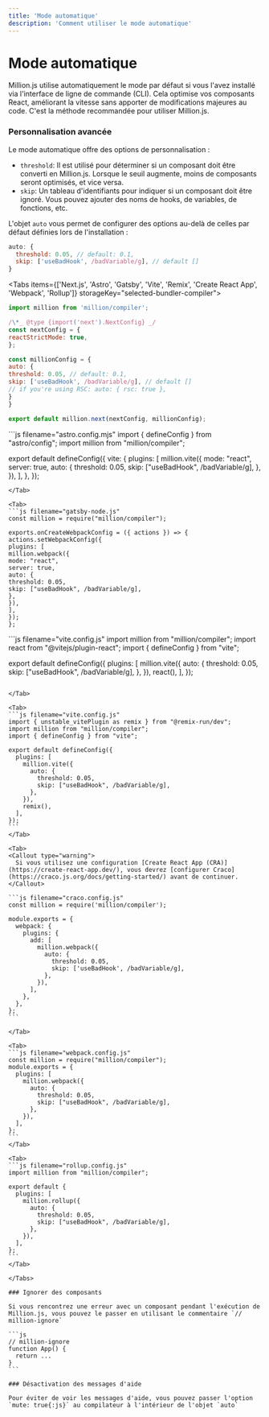 ```yaml
---
title: 'Mode automatique'
description: 'Comment utiliser le mode automatique'
---
```



# Mode automatique

Million.js utilise automatiquement le mode par défaut si vous l'avez installé via l'interface de ligne de commande (CLI). Cela optimise vos composants React, améliorant la vitesse sans apporter de modifications majeures au code. C'est la méthode recommandée pour utiliser Million.js.

### Personnalisation avancée

Le mode automatique offre des options de personnalisation :

- `threshold`: Il est utilisé pour déterminer si un composant doit être converti en Million.js. Lorsque le seuil augmente, moins de composants seront optimisés, et vice versa.
- `skip`: Un tableau d'identifiants pour indiquer si un composant doit être ignoré. Vous pouvez ajouter des noms de hooks, de variables, de fonctions, etc.

L'objet `auto` vous permet de configurer des options au-delà de celles par défaut définies lors de l'installation :

```js
auto: {
  threshold: 0.05, // default: 0.1,
  skip: ['useBadHook', /badVariable/g], // default []
}
```

<Tabs items={['Next.js', 'Astro', 'Gatsby', 'Vite', 'Remix', 'Create React App', 'Webpack', 'Rollup']} storageKey="selected-bundler-compiler">
<Tab>
```js filename="next.config.mjs"
import million from 'million/compiler';

/\*_ @type {import('next').NextConfig} _/
const nextConfig = {
reactStrictMode: true,
};

const millionConfig = {
auto: {
threshold: 0.05, // default: 0.1,
skip: ['useBadHook', /badVariable/g], // default []
// if you're using RSC: auto: { rsc: true },
}
}

export default million.next(nextConfig, millionConfig);
```
</Tab>

<Tab>
```js filename="astro.config.mjs"
import { defineConfig } from "astro/config";
import million from "million/compiler";

export default defineConfig({
  vite: {
    plugins: [
      million.vite({
        mode: "react",
        server: true,
        auto: {
          threshold: 0.05,
          skip: ["useBadHook", /badVariable/g],
        },
      }),
    ],
  },
});
```
</Tab>

<Tab>
```js filename="gatsby-node.js"
const million = require("million/compiler");

exports.onCreateWebpackConfig = ({ actions }) => {
actions.setWebpackConfig({
plugins: [
million.webpack({
mode: "react",
server: true,
auto: {
threshold: 0.05,
skip: ["useBadHook", /badVariable/g],
},
}),
],
});
};

````
</Tab>

<Tab>
```js filename="vite.config.js"
import million from "million/compiler";
import react from "@vitejs/plugin-react";
import { defineConfig } from "vite";

export default defineConfig({
  plugins: [
    million.vite({
      auto: {
        threshold: 0.05,
        skip: ["useBadHook", /badVariable/g],
      },
    }),
    react(),
  ],
});
````

</Tab>

<Tab>
```js filename="vite.config.js"
import { unstable_vitePlugin as remix } from "@remix-run/dev";
import million from "million/compiler";
import { defineConfig } from "vite";

export default defineConfig({
  plugins: [
    million.vite({
      auto: {
        threshold: 0.05,
        skip: ["useBadHook", /badVariable/g],
      },
    }),
    remix(),
  ],
});
```
</Tab>

<Tab>
<Callout type="warning">
  Si vous utilisez une configuration [Create React App (CRA)](https://create-react-app.dev/), vous devrez [configurer Craco](https://craco.js.org/docs/getting-started/) avant de continuer.
</Callout>

```js filename="craco.config.js"
const million = require('million/compiler');

module.exports = {
  webpack: {
    plugins: {
      add: [
        million.webpack({
          auto: {
            threshold: 0.05,
            skip: ['useBadHook', /badVariable/g],
          },
        }),
      ],
    },
  },
};
```

</Tab>

<Tab>
```js filename="webpack.config.js"
const million = require("million/compiler");
module.exports = {
  plugins: [
    million.webpack({
      auto: {
        threshold: 0.05,
        skip: ["useBadHook", /badVariable/g],
      },
    }),
  ],
};
```
</Tab>

<Tab>
```js filename="rollup.config.js"
import million from "million/compiler";

export default {
  plugins: [
    million.rollup({
      auto: {
        threshold: 0.05,
        skip: ["useBadHook", /badVariable/g],
      },
    }),
  ],
};
```
</Tab>

</Tabs>

### Ignorer des composants

Si vous rencontrez une erreur avec un composant pendant l'exécution de Million.js, vous pouvez le passer en utilisant le commentaire `// million-ignore`

```js
// million-ignore
function App() {
  return ...
}
```

### Désactivation des messages d'aide

Pour éviter de voir les messages d'aide, vous pouvez passer l'option `mute: true{:js}` au compilateur à l'intérieur de l'objet `auto`
